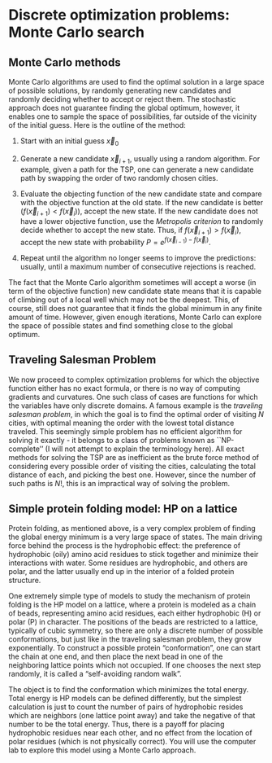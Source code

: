 # Discrete optimization problems: Monte Carlo search

## Monte Carlo methods

Monte Carlo algorithms are used to find the optimal solution in a large
space of possible solutions, by randomly generating new candidates and
randomly deciding whether to accept or reject them. The stochastic
approach does not guarantee finding the global optimum, however, it
enables one to sample the space of possibilities, far outside of the
vicinity of the initial guess. Here is the outline of the method:

1.  Start with an initial guess $\vec x_0$

2.  Generate a new candidate $\vec x_{i+1}$, usually using a random
    algorithm. For example, given a path for the TSP, one can generate a
    new candidate path by swapping the order of two randomly chosen
    cities.

3.  Evaluate the objecting function of the new candidate state and
    compare with the objective function at the old state. If the new
    candidate is better ($f(\vec x_{i+1}) < f(\vec x_i)$), accept the
    new state. If the new candidate does not have a lower objective
    function, use the *Metropolis criterion* to randomly decide whether
    to accept the new state. Thus, if $f(\vec x_{i+1}) > f(\vec x_i)$,
    accept the new state with probability
    $P = e^{f(\vec x_{i-1}) - f(\vec x_i)}$.

4.  Repeat until the algorithm no longer seems to improve the
    predictions: usually, until a maximum number of consecutive
    rejections is reached.

The fact that the Monte Carlo algorithm sometimes will accept a worse
(in term of the objective function) new candidate state means that it is
capable of climbing out of a local well which may not be the deepest.
This, of course, still does not guarantee that it finds the global
minimum in any finite amount of time. However, given enough iterations,
Monte Carlo can explore the space of possible states and find something
close to the global optimum.

## Traveling Salesman Problem

We now proceed to complex optimization problems for which the objective
function either has no exact formula, or there is no way of computing
gradients and curvatures. One such class of cases are functions for
which the variables have only discrete domains. A famous example is the
*traveling salesman problem*, in which the goal is to find the optimal
order of visiting $N$ cities, with optimal meaning the order with the
lowest total distance traveled. This seemingly simple problem has no
efficient algorithm for solving it exactly - it belongs to a class of
problems known as \`\`NP-complete'' (I will not attempt to explain the
terminology here). All exact methods for solving the TSP are as
inefficient as the brute force method of considering every possible
order of visiting the cities, calculating the total distance of each,
and picking the best one. However, since the number of such paths is
$N!$, this is an impractical way of solving the problem.

## Simple protein folding model: HP on a lattice

Protein folding, as mentioned above, is a very complex problem of
finding the global energy minimum is a very large space of states. The
main driving force behind the process is the hydrophobic effect: the
preference of hydrophobic (oily) amino acid residues to stick together
and minimize their interactions with water. Some residues are
hydrophobic, and others are polar, and the latter usually end up in the
interior of a folded protein structure.

One extremely simple type of models to study the mechanism of protein
folding is the HP model on a lattice, where a protein is modeled as a
chain of beads, representing amino acid residues, each either
hydrophobic (H) or polar (P) in character. The positions of the beads
are restricted to a lattice, typically of cubic symmetry, so there are
only a discrete number of possible conformations, but just like in the
traveling salesman problem, they grow exponentially. To construct a
possible protein "conformation", one can start the chain at one end, and
then place the next bead in one of the neighboring lattice points which
not occupied. If one chooses the next step randomly, it is called a
"self-avoiding random walk".

The object is to find the conformation which minimizes the total energy.
Total energy is HP models can be defined differently, but the simplest
calculation is just to count the number of pairs of hydrophobic resides
which are neighbors (one lattice point away) and take the negative of
that number to be the total energy. Thus, there is a payoff for placing
hydrophobic residues near each other, and no effect from the location of
polar residues (which is not physically correct). You will use the
computer lab to explore this model using a Monte Carlo approach.
